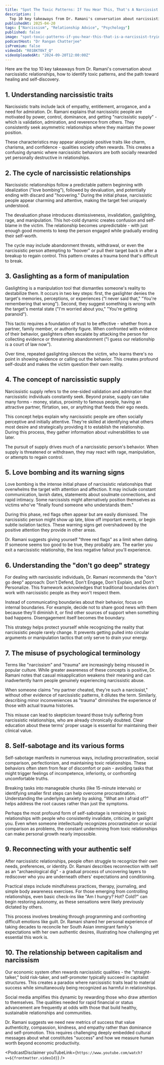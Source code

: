 ```yaml
---
title: "Spot The Toxic Patterns: If You Hear This, That's A Narcissist Trying To Trap You! | Dr. Ramani"
description: |
  Top 10 key takeaways from Dr. Ramani's conversation about narcissistic relationships, how to identify toxic patterns, and the path toward healing and self-discovery.
publishedAt: 2025-04-20
tags: ["Narcissism", "Relationship Advice", "Psychology"]
published: false
image: "spot-toxic-patterns-if-you-hear-this-that-is-a-narcissist-trying-to-trap-you-ramani.jpg"
podcastHost: "Dr Rangan Chatterjee"
isPremium: false
videoId: "R01BKT0kT_Q"
videoUploadedAt: "2024-09-20T12:00:00Z"
---
```



<PodcastSummaryPageLayout frontmatter={frontmatter}>
Here are the top 10 key takeaways from Dr. Ramani's conversation about narcissistic relationships, how to identify toxic patterns, and the path toward healing and self-discovery.

## 1. Understanding narcissistic traits

Narcissistic traits include lack of empathy, entitlement, arrogance, and a need for admiration. Dr. Ramani explains that narcissistic people are motivated by power, control, dominance, and getting "narcissistic supply" - which is validation, admiration, and reverence from others. They consistently seek asymmetric relationships where they maintain the power position.

These characteristics may appear alongside positive traits like charm, charisma, and confidence - qualities society often rewards. This creates a confusing dynamic where narcissistic behaviors are both socially rewarded yet personally destructive in relationships.

## 2. The cycle of narcissistic relationships

Narcissistic relationships follow a predictable pattern beginning with idealization ("love bombing"), followed by devaluation, and potentially ending with discard and "hoovering." During the initial phase, narcissistic people appear charming and attentive, making the target feel uniquely understood.

The devaluation phase introduces dismissiveness, invalidation, gaslighting, rage, and manipulation. This hot-cold dynamic creates confusion and self-blame in the victim. The relationship becomes unpredictable - with just enough good moments to keep the person engaged while gradually eroding their self-worth.

The cycle may include abandonment threats, withdrawal, or even the narcissistic person attempting to "hoover" or pull their target back in after a breakup to regain control. This pattern creates a trauma bond that's difficult to break.

## 3. Gaslighting as a form of manipulation

Gaslighting is a manipulation tool that dismantles someone's reality to destabilize them. It occurs in two key steps: first, the gaslighter denies the target's memories, perceptions, or experiences ("I never said that," "You're remembering that wrong"). Second, they suggest something is wrong with the target's mental state ("I'm worried about you," "You're getting paranoid").

This tactic requires a foundation of trust to be effective - whether from a partner, family member, or authority figure. When confronted with evidence of their behavior, gaslighters often escalate by attacking the person for collecting evidence or threatening abandonment ("I guess our relationship is a court of law now").

Over time, repeated gaslighting silences the victim, who learns there's no point in showing evidence or calling out the behavior. This creates profound self-doubt and makes the victim question their own reality.

## 4. The concept of narcissistic supply

Narcissistic supply refers to the one-sided validation and admiration that narcissistic individuals constantly seek. Beyond praise, supply can take many forms - money, status, proximity to famous people, having an attractive partner, flirtation, sex, or anything that feeds their ego needs.

This concept helps explain why narcissistic people are often socially perceptive and initially attentive. They're skilled at identifying what others most desire and strategically providing it to establish the relationship. During this process, they gather information about vulnerabilities to use later.

The pursuit of supply drives much of a narcissistic person's behavior. When supply is threatened or withdrawn, they may react with rage, manipulation, or attempts to regain control.

## 5. Love bombing and its warning signs

Love bombing is the intense initial phase of narcissistic relationships that overwhelms the target with attention and affection. It may include constant communication, lavish dates, statements about soulmate connections, and rapid intimacy. Some narcissists might alternatively position themselves as victims who've "finally found someone who understands them."

During this phase, red flags often appear but are easily dismissed. The narcissistic person might show up late, blow off important events, or begin subtle isolation tactics. These warning signs get overshadowed by the positive attention they provide in other areas.

Dr. Ramani suggests giving yourself "three red flags" as a limit when dating. If someone seems too good to be true, they probably are. The earlier you exit a narcissistic relationship, the less negative fallout you'll experience.

## 6. Understanding the "don't go deep" strategy

For dealing with narcissistic individuals, Dr. Ramani recommends the "don't go deep" approach: Don't Defend, Don't Engage, Don't Explain, and Don't Personalize. This framework acknowledges that traditional boundaries don't work with narcissistic people as they won't respect them.

Instead of communicating boundaries about their behavior, focus on internal boundaries. For example, decide not to share good news with them because they'll diminish it, or find other sources of support when something bad happens. Disengagement itself becomes the boundary.

This strategy helps protect yourself while recognizing the reality that narcissistic people rarely change. It prevents getting pulled into circular arguments or manipulation tactics that only serve to drain your energy.

## 7. The misuse of psychological terminology

Terms like "narcissism" and "trauma" are increasingly being misused in popular culture. While greater awareness of these concepts is positive, Dr. Ramani notes that casual misapplication weakens their meaning and can inadvertently harm people genuinely experiencing narcissistic abuse.

When someone claims "my partner cheated, they're such a narcissist," without other evidence of narcissistic patterns, it dilutes the term. Similarly, describing minor inconveniences as "trauma" diminishes the experience of those with actual trauma histories.

This misuse can lead to skepticism toward those truly suffering from narcissistic relationships, who are already chronically doubted. Clear education about these terms' proper usage is essential for maintaining their clinical value.

## 8. Self-sabotage and its various forms

Self-sabotage manifests in numerous ways, including procrastination, social comparison, perfectionism, and maintaining toxic relationships. These behaviors often stem from fear of discomfort or pain - avoiding tasks that might trigger feelings of incompetence, inferiority, or confronting uncomfortable truths.

Breaking tasks into manageable chunks (like 15-minute intervals) or identifying smaller first steps can help overcome procrastination. Understanding the underlying anxiety by asking, "What am I afraid of?" helps address the root causes rather than just the symptoms.

Perhaps the most profound form of self-sabotage is remaining in toxic relationships with people who consistently invalidate, criticize, or gaslight you. Even when someone intellectually recognizes procrastination or social comparison as problems, the constant undermining from toxic relationships can make personal growth nearly impossible.

## 9. Reconnecting with your authentic self

After narcissistic relationships, people often struggle to recognize their own needs, preferences, or identity. Dr. Ramani describes reconnection with self as an "archaeological dig" - a gradual process of uncovering layers to rediscover who you are underneath others' expectations and conditioning.

Practical steps include mindfulness practices, therapy, journaling, and simple body awareness exercises. For those emerging from controlling relationships, even basic check-ins like "Am I hungry? Hot? Cold?" can begin restoring autonomy, as these sensations were likely previously dictated by others.

This process involves breaking through programming and confronting difficult emotions like guilt. Dr. Ramani shared her personal experience of taking decades to reconcile her South Asian immigrant family's expectations with her own authentic desires, illustrating how challenging yet essential this work is.

## 10. The relationship between capitalism and narcissism

Our economic system often rewards narcissistic qualities - the "straight-talker," bold risk-taker, and self-promoter typically succeed in capitalist structures. This creates a paradox where narcissistic traits lead to material success while simultaneously being recognized as harmful in relationships.

Social media amplifies this dynamic by rewarding those who draw attention to themselves. The qualities needed for rapid financial or status advancement are frequently at odds with those that build healthy, sustainable relationships and communities.

Dr. Ramani suggests we need new metrics of success that value authenticity, compassion, kindness, and empathy rather than dominance and self-promotion. This requires challenging deeply embedded cultural messages about what constitutes "success" and how we measure human worth beyond economic productivity.

<PodcastDisclaimer
  youTubeLink={`https://www.youtube.com/watch?v=${frontmatter.videoId}`}
/>

</PodcastSummaryPageLayout>
